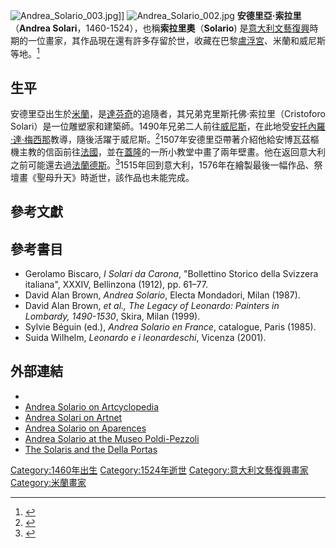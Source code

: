 {{Infobox artist
| name        = Andrea Solario
| image       = 
| caption     = 
| birth_name   = Andrea Solari
| date_of_birth   = 1460
| place_of_birth    = [[倫巴第|倫巴第]][[米蘭|米蘭]]
| date_of_death  = 1524
| place_of_death  = [[倫巴第|倫巴第]][[米蘭|米蘭]]
| nationality = [[意大利人|意大利]]
| field       = [[繪畫|繪畫]]
| training    = [[安托內羅·達·梅西那|安托內羅·達·梅西那]]
| movement    = [[文藝復興|文藝復興]]
| works       = 《綠色墊子的聖母》
| patrons     = 
| awards      =
}}
[[File:Andrea_Solario_003.jpg|thumb]]]]
[[Image:Andrea_Solario_002.jpg|thumb]]
'''安德里亞·索拉里'''（'''Andrea Solari'''，1460-1524），也稱'''索拉里奧'''（'''Solario''') 是[[意大利文藝復興|意大利文藝復興]]時期的一位畫家，其作品現在還有許多存留於世，收藏在巴黎[[盧浮宮|盧浮宮]]、米蘭和威尼斯等地。<ref name=louvre>{{cite web |url=http://www.louvre.fr/llv/oeuvres/detail_notice.jsp?CONTENT%3C%3Ecnt_id=10134198673225138&CURRENT_LLV_NOTICE%3C%3Ecnt_id=10134198673225138&FOLDER%3C%3Efolder_id=9852723696500816&fromDept=true&baseIndex=93&bmUID=1189640325002&bmLocale=en |title=The Louvre: Virgin of the Green Cushion |publisher=Louvre.fr |date= |accessdate=2013-07-24 |archive-date=2011-06-15 |archive-url=https://web.archive.org/web/20110615185149/http://www.louvre.fr/llv/oeuvres/detail_notice.jsp?CONTENT%3C%3Ecnt_id=10134198673225138&CURRENT_LLV_NOTICE%3C%3Ecnt_id=10134198673225138&FOLDER%3C%3Efolder_id=9852723696500816&fromDept=true&baseIndex=93&bmUID=1189640325002&bmLocale=en |dead-url=no }}</ref>

==生平==
安德里亞出生於[[米蘭|米蘭]]，是[[達芬奇|達芬奇]]的追隨者，其兄弟克里斯托佛·索拉里（Cristoforo Solari）是一位雕塑家和建築師。1490年兄弟二人前往[[威尼斯|威尼斯]]，在此地受[[安托內羅·達·梅西那|安托內羅·達·梅西那]]教導，隨後活躍于威尼斯。<ref>{{EB1911}}</ref>1507年安德里亞帶著介紹他給安博瓦茲樞機主教的信函前往[[法國|法國]]，並在[[蓋隆|蓋隆]]的一所小教堂中畫了兩年壁畫。他在返回意大利之前可能還去過[[法蘭德斯|法蘭德斯]]。<ref>{{cite web |url=http://www.dictionaryofarthistorians.org/morellig.htm |title=''Dictionary of Art Historians'': Giovanni Morelli |publisher=Dictionaryofarthistorians.org |date= |accessdate=2013-07-24 |deadurl=yes |archiveurl=https://web.archive.org/web/20130403033713/http://www.dictionaryofarthistorians.org/morellig.htm |archivedate=2013-04-03 }}</ref>1515年回到意大利，1576年在繪製最後一幅作品、祭壇畫《聖母升天》時逝世，該作品也未能完成。

==參考文獻==
{{reflist}}

==參考書目==
* Gerolamo Biscaro, ''I Solari da Carona'', "Bollettino Storico della Svizzera italiana", XXXIV, Bellinzona (1912), pp. 61–77. {{it icon}}
* David Alan Brown, ''Andrea Solario'', Electa Mondadori, Milan (1987). {{it icon}}
* David Alan Brown, ''et al., The Legacy of Leonardo: Painters in Lombardy, 1490-1530'', Skira, Milan (1999).
* Sylvie Béguin (ed.), ''Andrea Solario en France'', catalogue, Paris (1985). {{fr icon}}
* Suida Wilhelm, ''Leonardo e i leonardeschi'', Vicenza (2001). {{it icon}}

==外部連結==
{{Commons category|Andrea Solario}}
*{{SIKART|4028522}}
* [http://www.artcyclopedia.com/artists/solario_andrea.html Andrea Solario on Artcyclopedia] {{Wayback|url=http://www.artcyclopedia.com/artists/solario_andrea.html |date=20210125041846 }}
* [http://www.artnet.com/artist/626650/andrea-solario.html Andrea Solari on Artnet] {{Wayback|url=http://www.artnet.com/artist/626650/andrea-solario.html |date=20070930014646 }}
* [http://www.aparences.net/milan/milan3.html Andrea Solario on Aparences] {{Wayback|url=http://www.aparences.net/milan/milan3.html |date=20070928180331 }}
* [https://web.archive.org/web/20070928010833/http://www.museopoldipezzoli.it/PP_italiano/museo/collezioni/pittura/rinascimento.html Andrea Solario at the Museo Poldi-Pezzoli]
* [https://web.archive.org/web/20150227193639/http://www.lugano.ch/lacitta/archivio.cfm?ID=D709189DC3FA6841C1257367002A53FA&art=12C81200B098DE8AC1257367003FDEFF The Solaris and the Della Portas]

{{列奧納多·達·芬奇}}

{{Authority control}}

{{DEFAULTSORT:Solari, Andrea}}
[[Category:1460年出生|Category:1460年出生]]
[[Category:1524年逝世|Category:1524年逝世]]
[[Category:意大利文藝復興畫家|Category:意大利文藝復興畫家]]
[[Category:米蘭畫家|Category:米蘭畫家]]